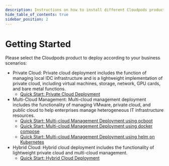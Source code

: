 ```yaml
---
description: Instructions on how to install different Cloudpods products.
hide_table_of_contents: true
sidebar_position: 2
---
```


# Getting Started

Please select the Cloudpods product to deploy according to your business scenarios: 


- Private Cloud: Private cloud deployment includes the function of managing local IDC infrastructure and is a lightweight implementation of private cloud, including virtual machines, storage, network, GPU cards, and bare metal functions.
    - [Quick Start: Private Cloud Deployment](./virt/quickstart-virt)
- Multi-Cloud Management: Multi-cloud management deployment includes the functionality of managing VMware, private cloud, and public cloud to help enterprises manage heterogeneous IT infrastructure resources.
    - [Quick Start: Multi-cloud Management Deployment using ocboot](./cmp/quickstart-ocboot)
    - [Quick Start: Multi-cloud Management Deployment using docker compose](./cmp/quickstart-docker-compose)
    - [Quick Start: Multi-cloud Management Deployment using helm on Kubernetes](./cmp/quickstart-k8s-helm)
- Hybrid Cloud: Hybrid cloud deployment includes the functionality of lightweight private cloud and multi-cloud management.
    - [Quick Start: Hybrid Cloud Deployment](./full/quickstart-full)


<DocCardList items={useCurrentSidebarCategory().items} />
